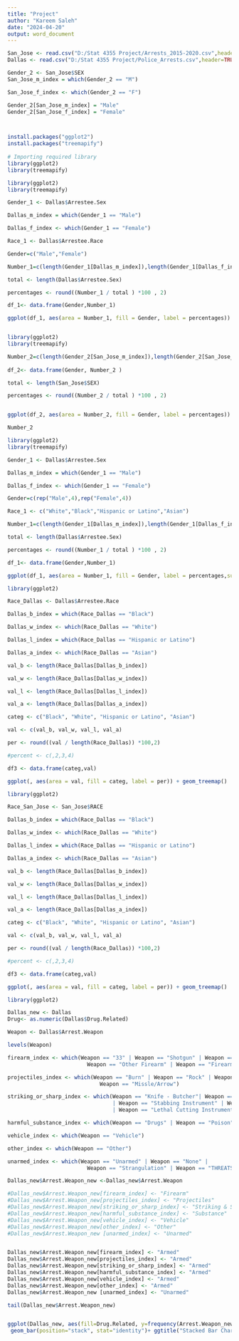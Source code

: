 ---
title: "Project"
author: "Kareem Saleh"
date: "2024-04-20"
output: word_document
---

```{r}
San_Jose <- read.csv("D:/Stat 4355 Project/Arrests_2015-2020.csv",header=TRUE)
Dallas <- read.csv("D:/Stat 4355 Project/Police_Arrests.csv",header=TRUE)

Gender_2 <- San_Jose$SEX
San_Jose_m_index = which(Gender_2 == "M")

San_Jose_f_index <- which(Gender_2 == "F")

Gender_2[San_Jose_m_index] = "Male"
Gender_2[San_Jose_f_index] = "Female"




```
```{r}
install.packages("ggplot2") 
install.packages("treemapify") 
  
# Importing required library 
library(ggplot2) 
library(treemapify)


```


```{r}
library(ggplot2) 
library(treemapify)

Gender_1 <- Dallas$Arrestee.Sex

Dallas_m_index = which(Gender_1 == "Male")

Dallas_f_index <- which(Gender_1 == "Female")

Race_1 <- Dallas$Arrestee.Race

Gender=c("Male","Female")

Number_1=c(length(Gender_1[Dallas_m_index]),length(Gender_1[Dallas_f_index]))

total <- length(Dallas$Arrestee.Sex)

percentages <- round((Number_1 / total ) *100 , 2)

df_1<- data.frame(Gender,Number_1)

ggplot(df_1, aes(area = Number_1, fill = Gender, label = percentages)) + geom_treemap()  +  geom_treemap_text(colour = "white",place = "centre",size = 20)+ ggtitle("Dallas Crimes classified by Gender")



```

```{r}

library(ggplot2) 
library(treemapify)

Number_2=c(length(Gender_2[San_Jose_m_index]),length(Gender_2[San_Jose_f_index]))
           
df_2<- data.frame(Gender, Number_2 )

total <- length(San_Jose$SEX)

percentages <- round((Number_2 / total ) *100 , 2)


ggplot(df_2, aes(area = Number_2, fill = Gender, label = percentages)) + geom_treemap()  +  geom_treemap_text(colour = "white",place = "centre",size = 20)+  ggtitle("San Jose Crimes classified by Gender")

Number_2
```


```{r}
library(ggplot2) 
library(treemapify)

Gender_1 <- Dallas$Arrestee.Sex

Dallas_m_index = which(Gender_1 == "Male")

Dallas_f_index <- which(Gender_1 == "Female")

Gender=c(rep("Male",4),rep("Female",4))

Race_1 <- c("White","Black","Hispanic or Latino","Asian")

Number_1=c(length(Gender_1[Dallas_m_index]),length(Gender_1[Dallas_f_index]))

total <- length(Dallas$Arrestee.Sex)

percentages <- round((Number_1 / total ) *100 , 2)

df_1<- data.frame(Gender,Number_1)

ggplot(df_1, aes(area = Number_1, fill = Gender, label = percentages,subgroup=Race_1)) + geom_treemap()  +  geom_treemap_text(colour = "white",place = "centre",size = 20) 


```


```{r}

library(ggplot2)

Race_Dallas <- Dallas$Arrestee.Race

Dallas_b_index = which(Race_Dallas == "Black")

Dallas_w_index <- which(Race_Dallas == "White")

Dallas_l_index = which(Race_Dallas == "Hispanic or Latino")

Dallas_a_index <- which(Race_Dallas == "Asian")

val_b <- length(Race_Dallas[Dallas_b_index])

val_w <- length(Race_Dallas[Dallas_w_index])

val_l <- length(Race_Dallas[Dallas_l_index])

val_a <- length(Race_Dallas[Dallas_a_index])

categ <- c("Black", "White", "Hispanic or Latino", "Asian")

val <- c(val_b, val_w, val_l, val_a)

per <- round((val / length(Race_Dallas)) *100,2)

#percent <- c(,2,3,4)

df3 <- data.frame(categ,val)

ggplot(, aes(area = val, fill = categ, label = per)) + geom_treemap()  +  geom_treemap_text(colour = "white",place = "centre",size = 20) + ggtitle("Dallas Crimes classified by Race")


```
```{r}

library(ggplot2)

Race_San_Jose <- San_Jose$RACE

Dallas_b_index = which(Race_Dallas == "Black")

Dallas_w_index <- which(Race_Dallas == "White")

Dallas_l_index = which(Race_Dallas == "Hispanic or Latino")

Dallas_a_index <- which(Race_Dallas == "Asian")

val_b <- length(Race_Dallas[Dallas_b_index])

val_w <- length(Race_Dallas[Dallas_w_index])

val_l <- length(Race_Dallas[Dallas_l_index])

val_a <- length(Race_Dallas[Dallas_a_index])

categ <- c("Black", "White", "Hispanic or Latino", "Asian")

val <- c(val_b, val_w, val_l, val_a)

per <- round((val / length(Race_Dallas)) *100,2)

#percent <- c(,2,3,4)

df3 <- data.frame(categ,val)

ggplot(, aes(area = val, fill = categ, label = per)) + geom_treemap()  +  geom_treemap_text(colour = "white",place = "centre",size = 20) + ggtitle("Dallas Crimes classified by Race")


```





```{r}

library(ggplot2)

Dallas_new <- Dallas
Drug<- as.numeric(Dallas$Drug.Related)

Weapon <- Dallas$Arrest.Weapon

levels(Weapon)

firearm_index <- which(Weapon == "33" | Weapon == "Shotgun" | Weapon == "Gun" | Weapon == "Handgun" | 
                         Weapon == "Other Firearm" | Weapon == "Firearm (Type Not Stated)")

projectiles_index <- which(Weapon == "Burn" | Weapon == "Rock" | Weapon == "Explosives" | 
                             Weapon == "Missle/Arrow")

striking_or_sharp_index <- which(Weapon == "Knife - Butcher"| Weapon == "Knife - Other" 
                                 | Weapon == "Stabbing Instrument" | Weapon == "Knife - Pocket" 
                                 | Weapon == "Lethal Cutting Instrument" | Weapon == "Club" )

harmful_substance_index <- which(Weapon == "Drugs" | Weapon == "Poison")

vehicle_index <- which(Weapon == "Vehicle")

other_index <- which(Weapon == "Other")

unarmed_index <- which(Weapon == "Unarmed" | Weapon == "None" | 
                         Weapon == "Strangulation" | Weapon == "THREATS" | Weapon == "Hands/Feet")

Dallas_new$Arrest.Weapon_new <-Dallas_new$Arrest.Weapon

#Dallas_new$Arrest.Weapon_new[firearm_index] <- "Firearm"
#Dallas_new$Arrest.Weapon_new[projectiles_index] <- "Projectiles"
#Dallas_new$Arrest.Weapon_new[striking_or_sharp_index] <- "Striking & Sharp"
#Dallas_new$Arrest.Weapon_new[harmful_substance_index] <- "Substance"
#Dallas_new$Arrest.Weapon_new[vehicle_index] <- "Vehicle"
#Dallas_new$Arrest.Weapon_new[other_index] <- "Other" 
#Dallas_new$Arrest.Weapon_new [unarmed_index] <- "Unarmed"


Dallas_new$Arrest.Weapon_new[firearm_index] <- "Armed"
Dallas_new$Arrest.Weapon_new[projectiles_index] <- "Armed"
Dallas_new$Arrest.Weapon_new[striking_or_sharp_index] <- "Armed"
Dallas_new$Arrest.Weapon_new[harmful_substance_index] <- "Armed"
Dallas_new$Arrest.Weapon_new[vehicle_index] <- "Armed"
Dallas_new$Arrest.Weapon_new[other_index] <- "Armed" 
Dallas_new$Arrest.Weapon_new [unarmed_index] <- "Unarmed"

tail(Dallas_new$Arrest.Weapon_new)


ggplot(Dallas_new, aes(fill=Drug.Related, y=frequency(Arrest.Weapon_new), x=Arrest.Weapon_new)) +
 geom_bar(position="stack", stat="identity")+ ggtitle("Stacked Bar Chart to show relationship between drug related crimes and weapons")



```